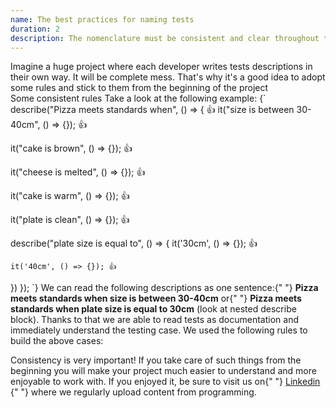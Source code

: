 ```yaml
---
name: The best practices for naming tests
duration: 2
description: The nomenclature must be consistent and clear throughout the solution, so we must take care of this from the beginning.
---
```


<Prelude>
  <M>
    Imagine a huge project where each developer writes tests descriptions in
    their own way. It will be complete mess. That's why it's a good idea to
    adopt some rules and stick to them from the beginning of the project
  </M>
</Prelude>

<Section>
  <XL>Some consistent rules</XL>
  <M>Take a look at the following example:</M>
  <Snippet>
    {`
describe("Pizza meets standards when", () => { 👍
  it("size is between 30-40cm", () => {}); 👍
 
  it("cake is brown", () => {}); 👍
 
  it("cheese is melted", () => {}); 👍
   
  it("cake is warm", () => {}); 👍
   
  it("plate is clean", () => {}); 👍
  
  describe("plate size is equal to", () => {
    it('30cm', () => {}); 👍
    
    it('40cm', () => {}); 👍
  })
});
    `}
  </Snippet>
  <M>
    We can read the following descriptions as one sentence:{" "}
    <B>Pizza meets standards when size is between 30-40cm</B> or{" "}
    <B>Pizza meets standards when plate size is equal to 30cm</B> (look at
    nested describe block). Thanks to that we are able to read tests as
    documentation and immediately understand the testing case.
  </M>
  <M>We used the following rules to build the above cases:</M>
  <List items="Unattributable words like 'should' or 'correct' are not allowed,Descriptions must be short,Descriptions must use only relevant words that explain the situation,First 'describe' block begins with a capital letter,Every 'it' block begins with a lowercase letter, Nested 'describe' block begins with lowercase letter,There shouldn't be any duplication in test descriptions (use nested 'describe' block as in the example)" />
</Section>

<Summary>
  <M>
    Consistency is very important! If you take care of such things from the
    beginning you will make your project much easier to understand and more
    enjoyable to work with.
  </M>
  <M>
    If you enjoyed it, be sure to visit us on{" "}
    <A href="https://www.linkedin.com/in/adrian-po%C5%82ubi%C5%84ski-281ab2172/" outside>
      Linkedin
    </A>{" "}
    where we regularly upload content from programming.
  </M>
</Summary>
